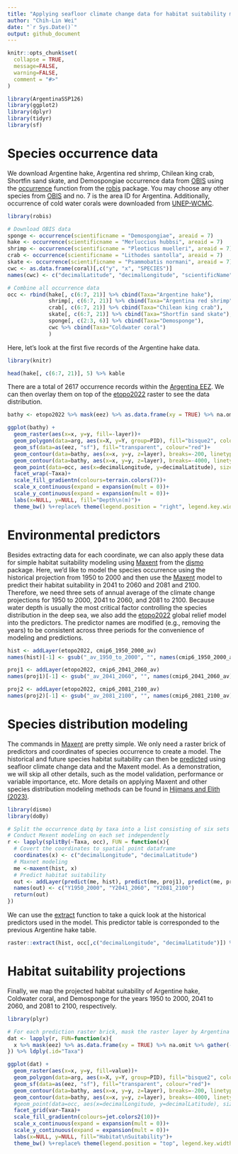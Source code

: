 ```yaml
---
title: "Applying seafloor climate change data for habitat suitability modeling"
author: "Chih-Lin Wei"
date: "`r Sys.Date()`"
output: github_document
---
```


```r
knitr::opts_chunk$set(
  collapse = TRUE,
  message=FALSE,
  warning=FALSE,
  comment = "#>"
)
```

```r
library(ArgentinaSSP126)
library(ggplot2)
library(dplyr)
library(tidyr)
library(sf)
```

# Species occurrence data

We download Argentine hake, Argentina red shrimp, Chilean king crab, Shortfin sand skate, and Demospongiae occurrence data from [OBIS](https://obis.org/area/7) using the [occurrence](https://www.rdocumentation.org/packages/robis/versions/2.11.3/topics/occurrence) function from the [robis](https://www.rdocumentation.org/packages/robis/versions/2.11.3) package. You may choose any other species from [OBIS](https://obis.org/area/7) and no. 7 is the area ID for Argentina. Additionally, occurrence of cold water corals were downloaded from [UNEP-WCMC](https://data.unep-wcmc.org/datasets/3).

```r
library(robis)

# Download OBIS data
sponge <- occurrence(scientificname = "Demospongiae", areaid = 7)
hake <- occurrence(scientificname = "Merluccius hubbsi", areaid = 7)
shrimp <- occurrence(scientificname = "Pleoticus muelleri", areaid = 7)
crab <- occurrence(scientificname = "Lithodes santolla", areaid = 7)
skate <- occurrence(scientificname = "Psammobatis normani", areaid = 7)
cwc <- as.data.frame(coral)[,c("y", "x", "SPECIES")]
names(cwc) <- c("decimalLatitude", "decimalLongitude", "scientificName")

# Combine all occurrence data
occ <- rbind(hake[, c(6:7, 21)] %>% cbind(Taxa="Argentine hake"), 
             shrimp[, c(6:7, 21)] %>% cbind(Taxa="Argentina red shrimp"), 
             crab[, c(6:7, 21)] %>% cbind(Taxa="Chilean king crab"), 
             skate[, c(6:7, 21)] %>% cbind(Taxa="Shortfin sand skate"), 
             sponge[, c(2:3, 6)] %>% cbind(Taxa="Demosponge"), 
             cwc %>% cbind(Taxa="Coldwater coral")
             )
```

Here, let's look at the first five records of the Argentine hake data.   

```r
library(knitr)

head(hake[, c(6:7, 21)], 5) %>% kable
```


There are a total of 2617 occurrence records within the [Argentina EEZ](https://marineregions.org/gazetteer.php?p=details&id=8466). We can then overlay them on top of the [etopo2022](https://www.ncei.noaa.gov/products/etopo-global-relief-model) raster to see the data distribution.

```r
bathy <- etopo2022 %>% mask(eez) %>% as.data.frame(xy = TRUE) %>% na.omit

ggplot(bathy) +
  geom_raster(aes(x=x, y=y, fill=-layer))+
  geom_polygon(data=arg, aes(x=X, y=Y, group=PID), fill="bisque2", colour="transparent")+
  geom_sf(data=as(eez, "sf"), fill="transparent", colour="red")+
  geom_contour(data=bathy, aes(x=x, y=y, z=layer), breaks=-200, linetype=2, colour="gray50")+
  geom_contour(data=bathy, aes(x=x, y=y, z=layer), breaks=-4000, linetype=1, colour="gray50")+
  geom_point(data=occ, aes(x=decimalLongitude, y=decimalLatitude), size=0.5)+
  facet_wrap(~Taxa)+
  scale_fill_gradientn(colours=terrain.colors(7))+
  scale_x_continuous(expand = expansion(mult = 0))+
  scale_y_continuous(expand = expansion(mult = 0))+
  labs(x=NULL, y=NULL, fill="Depth\n(m)")+
  theme_bw() %+replace% theme(legend.position = "right", legend.key.width =  unit(0.5, 'cm'))
```

# Environmental predictors

Besides extracting data for each coordinate, we can also apply these data for simple habitat suitability modeling using [Maxent](https://www.rdocumentation.org/packages/dismo/versions/1.3-14/topics/maxent) from the [dismo](https://www.rdocumentation.org/packages/dismo/versions/1.3-14) package. Here, we'd like to model the species occurrence using the historical projection from 1950 to 2000 and then use the [Maxent](https://www.rdocumentation.org/packages/dismo/versions/1.3-14/topics/maxent) model to predict their habitat suitability in 2041 to 2060 and 2081 and 2100. Therefore, we need three sets of annual average of the climate change projections for 1950 to 2000, 2041 to 2060, and 2081 to 2100. Because water depth is usually the most critical factor controlling the species distribution in the deep sea, we also add the [etopo2022](https://www.ncei.noaa.gov/products/etopo-global-relief-model) global relief model into the predictors. The predictor names are modified (e.g., removing the years) to be consistent across three periods for the convenience of modeling and predictions.

```r
hist <- addLayer(etopo2022, cmip6_1950_2000_av)
names(hist)[-1] <- gsub("_av_1950_to_2000", "", names(cmip6_1950_2000_av))

proj1 <- addLayer(etopo2022, cmip6_2041_2060_av)
names(proj1)[-1] <- gsub("_av_2041_2060", "", names(cmip6_2041_2060_av))

proj2 <- addLayer(etopo2022, cmip6_2081_2100_av)
names(proj2)[-1] <- gsub("_av_2081_2100", "", names(cmip6_2081_2100_av))
```

# Species distribution modeling

The commands in [Maxent](https://www.rdocumentation.org/packages/dismo/versions/1.3-14/topics/maxent) are pretty simple. We only need a raster brick of predictors and coordinates of species occurrence to create a model. The historical and future species habitat suitability can then be [predicted](https://www.rdocumentation.org/packages/dismo/versions/1.3-14/topics/predict) using seafloor climate change data and the Maxent model.  As a demonstration, we will skip all other details, such as the model validation, performance or variable importance, etc. More details on applying Maxent and other species distribution modeling methods can be found in [Hijmans and Elith (2023)](https://rspatial.org/raster/sdm/raster_SDM.pdf).

```r
library(dismo)
library(doBy)

# Split the occurrence datq by taxa into a list consisting of six sets of occurrence coordinates
# Conduct Mexent modeling on each set independently
r <- lapply(splitBy(~Taxa, occ), FUN = function(x){
  # Covert the coordinates to spatial point dataframe
  coordinates(x) <- c("decimalLongitude", "decimalLatitude")
  # Maxnet modeling
  me <-maxent(hist, x)
  # Predict habitat suitability
  out <- addLayer(predict(me, hist), predict(me, proj1), predict(me, proj2))
  names(out) <- c("Y1950_2000", "Y2041_2060", "Y2081_2100")
  return(out)
})
```

We can use the [extract](https://www.rdocumentation.org/packages/raster/versions/3.6-23/topics/extract) function to take a quick look at the historical predictors used in the model. This predictor table is corresponded to the previous Argentine hake table.

```r
raster::extract(hist, occ[,c("decimalLongitude", "decimalLatitude")]) %>% head(5) %>% kable(digits=3)
```

# Habitat suitability projections

Finally, we map the projected habitat suitability of Argentine hake, Coldwater coral, and Demosponge for the years 1950 to 2000, 2041 to 2060, and 2081 to 2100, respectively. 

```r
library(plyr)

# For each prediction raster brick, mask the raster layer by Argentina EEZ, convert the prediction raster into data frame, and then stack the data frame for ggplot
dat <- lapply(r, FUN=function(x){
  x %>% mask(eez) %>% as.data.frame(xy = TRUE) %>% na.omit %>% gather(-x, -y, key = "var", value = "value")
}) %>% ldply(.id="Taxa")

ggplot(dat) +
  geom_raster(aes(x=x, y=y, fill=value))+
  geom_polygon(data=arg, aes(x=X, y=Y, group=PID), fill="bisque2", colour="transparent")+
  geom_sf(data=as(eez, "sf"), fill="transparent", colour="red")+
  geom_contour(data=bathy, aes(x=x, y=y, z=layer), breaks=-200, linetype=2, colour="gray50")+
  geom_contour(data=bathy, aes(x=x, y=y, z=layer), breaks=-4000, linetype=1, colour="gray50")+
  #geom_point(data=occ, aes(x=decimalLongitude, y=decimalLatitude), size=0.2)+
  facet_grid(var~Taxa)+
  scale_fill_gradientn(colours=jet.colors2(10))+
  scale_x_continuous(expand = expansion(mult = 0))+
  scale_y_continuous(expand = expansion(mult = 0))+
  labs(x=NULL, y=NULL, fill="Habitat\nSuitability")+
  theme_bw() %+replace% theme(legend.position = "top", legend.key.width =  unit(1, 'cm'))
```

